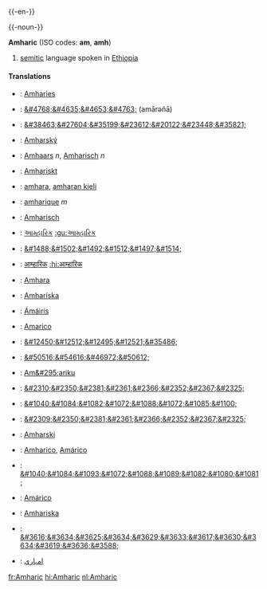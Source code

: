 {{-en-}}

{{-noun-}}

'''Amharic''' (ISO codes: '''am''', '''amh''')
#[[semitic]] language spoken in [[Ethiopia]]

====Translations====
*{{af}}: [[Amharies]]
*{{am}}: [[&#4768;&#4635;&#4653;&#4763;]] (am&#257;r&#601;ñ&#257;)
*{{zh}}: [[&#38463;&#27604;&#35199;&#23612;&#20122;&#23448;&#35821;]]
*{{cs}}: [[Amharský]]
*{{nl}}: [[Amhaars]] ''n'', [[Amharisch]] ''n''
*{{fo}}: [[Amhariskt]]
*{{fi}}: [[amhara]], [[amharan kieli]]
*{{fr}}: [[amharique]] ''m''
*{{de}}: [[Amharisch]]
*{{gu}}: [[આમ્હારિક]] [[:gu:આમ્હારિક]]
*{{he}}: [[&#1488;&#1502;&#1492;&#1512;&#1497;&#1514;]]
*{{hi}}: [[आम्हारिक]] [[:hi:आम्हारिक]]
*{{hu}}: [[Amhara]]
*{{is}}: [[Amharíska]]
*{{ga}}: [[Ámáiris]]
*{{it}}: [[Amarico]]
*{{ja}}: [[&#12450;&#12512;&#12495;&#12521;&#35486;]]
*{{ko}}: [[&#50516;&#54616;&#46972;&#50612;]]
*{{mt}}: [[Am&#295;ariku]]
*{{mr}}: [[&#2310;&#2350;&#2381;&#2361;&#2366;&#2352;&#2367;&#2325;]]
*{{mdf}}: [[&#1040;&#1084;&#1082;&#1072;&#1088;&#1072;&#1085;&#1100;]]
*{{ne}}: [[&#2309;&#2350;&#2381;&#2361;&#2366;&#2352;&#2367;&#2325;]]
*{{pl}}: [[Amharski]]
*{{pt}}: [[Amharico]], [[Amárico]]
*{{ru}}: [[&#1040;&#1084;&#1093;&#1072;&#1088;&#1089;&#1082;&#1080;&#1081;]]
*{{es}}: [[Amárico]]
*{{sv}}: [[Amhariska]]
*{{th}}: [[&#3616;&#3634;&#3625;&#3634;&#3629;&#3633;&#3617;&#3630;&#3634;&#3619;&#3636;&#3588;]]
*{{ur}}: [[امہاري]]

[[fr:Amharic]]
[[hi:Amharic]]
[[nl:Amharic]]